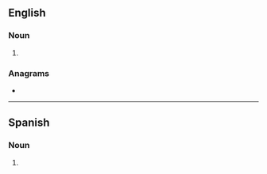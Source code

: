 ==English==

===Noun===
{{head|en|noun form}}

# {{plural of|en|gulag}}

===Anagrams===
* {{anagrams|en|a=agglsu|slugga}}

----

==Spanish==

===Noun===
{{head|es|noun plural form}}

# {{plural of|es|gulag}}